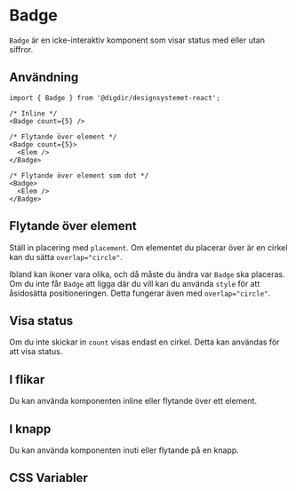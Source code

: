 
<Meta of={BadgeStories} />

# Badge

`Badge` är en icke-interaktiv komponent som visar status med eller utan siffror.

<Primary />
<Controls />

## Användning

```tsx
import { Badge } from '@digdir/designsystemet-react';

/* Inline */
<Badge count={5} />

/* Flytande över element */
<Badge count={5}>
  <Elem />
</Badge>

/* Flytande över element som dot */
<Badge>
  <Elem />
</Badge>
```

## Flytande över element

Ställ in placering med `placement`. Om elementet du placerar över är en cirkel kan du sätta `overlap="circle"`.

<Canvas of={BadgeStories.Floating} />

Ibland kan ikoner vara olika, och då måste du ändra var `Badge` ska placeras.
Om du inte får `Badge` att ligga där du vill kan du använda `style` för att åsidosätta positioneringen.
Detta fungerar även med `overlap="circle"`.

<Canvas of={BadgeStories.CustomPlacement} />

## Visa status

Om du inte skickar in `count` visas endast en cirkel. Detta kan användas för att visa status.

<Canvas of={BadgeStories.Status} />

## I flikar

Du kan använda komponenten inline eller flytande över ett element.

<Canvas of={BadgeStories.InTabs} />

## I knapp

Du kan använda komponenten inuti eller flytande på en knapp.

<Canvas of={BadgeStories.InButton} />

## CSS Variabler

<CssVariables css={css} />
